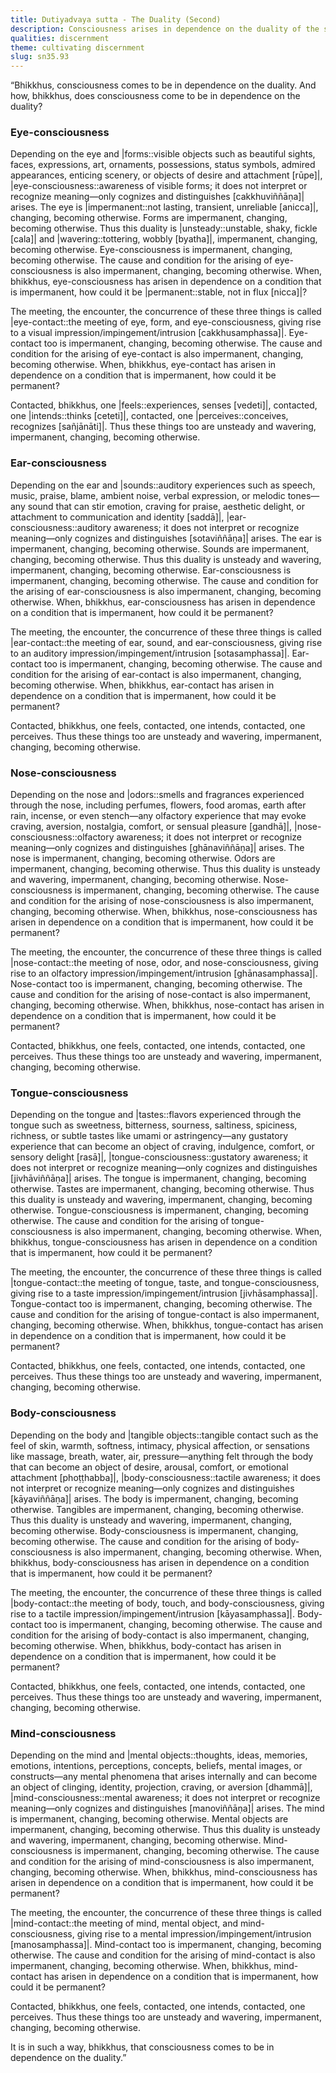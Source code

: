 ```yaml
---
title: Dutiyadvaya sutta - The Duality (Second)
description: Consciousness arises in dependence on the duality of the six sense bases and their respective objects. Contact arises through the meeting of these three things. Contacted, one feels, intends, and perceives.
qualities: discernment
theme: cultivating discernment
slug: sn35.93
---
```


“Bhikkhus, consciousness comes to be in dependence on the duality. And how, bhikkhus, does consciousness come to be in dependence on the duality?

### Eye-consciousness

Depending on the eye and |forms::visible objects such as beautiful sights, faces, expressions, art, ornaments, possessions, status symbols, admired appearances, enticing scenery, or objects of desire and attachment [rūpe]|, |eye-consciousness::awareness of visible forms; it does not interpret or recognize meaning—only cognizes and distinguishes [cakkhuviññāṇa]| arises. The eye is |impermanent::not lasting, transient, unreliable [anicca]|, changing, becoming otherwise. Forms are impermanent, changing, becoming otherwise. Thus this duality is |unsteady::unstable, shaky, fickle [cala]| and |wavering::tottering, wobbly [byatha]|, impermanent, changing, becoming otherwise. Eye-consciousness is impermanent, changing, becoming otherwise. The cause and condition for the arising of eye-consciousness is also impermanent, changing, becoming otherwise. When, bhikkhus, eye-consciousness has arisen in dependence on a condition that is impermanent, how could it be |permanent::stable, not in flux [nicca]|?

The meeting, the encounter, the concurrence of these three things is called |eye-contact::the meeting of eye, form, and eye-consciousness, giving rise to a visual impression/impingement/intrusion [cakkhusamphassa]|. Eye-contact too is impermanent, changing, becoming otherwise. The cause and condition for the arising of eye-contact is also impermanent, changing, becoming otherwise. When, bhikkhus, eye-contact has arisen in dependence on a condition that is impermanent, how could it be permanent?

Contacted, bhikkhus, one |feels::experiences, senses [vedeti]|, contacted, one |intends::thinks [ceteti]|, contacted, one |perceives::conceives, recognizes [sañjānāti]|. Thus these things too are unsteady and wavering, impermanent, changing, becoming otherwise.

### Ear-consciousness

Depending on the ear and |sounds::auditory experiences such as speech, music, praise, blame, ambient noise, verbal expression, or melodic tones—any sound that can stir emotion, craving for praise, aesthetic delight, or attachment to communication and identity [saddā]|, |ear-consciousness::auditory awareness; it does not interpret or recognize meaning—only cognizes and distinguishes [sotaviññāṇa]| arises. The ear is impermanent, changing, becoming otherwise. Sounds are impermanent, changing, becoming otherwise. Thus this duality is unsteady and wavering, impermanent, changing, becoming otherwise. Ear-consciousness is impermanent, changing, becoming otherwise. The cause and condition for the arising of ear-consciousness is also impermanent, changing, becoming otherwise. When, bhikkhus, ear-consciousness has arisen in dependence on a condition that is impermanent, how could it be permanent?

The meeting, the encounter, the concurrence of these three things is called |ear-contact::the meeting of ear, sound, and ear-consciousness, giving rise to an auditory impression/impingement/intrusion [sotasamphassa]|. Ear-contact too is impermanent, changing, becoming otherwise. The cause and condition for the arising of ear-contact is also impermanent, changing, becoming otherwise. When, bhikkhus, ear-contact has arisen in dependence on a condition that is impermanent, how could it be permanent?

Contacted, bhikkhus, one feels, contacted, one intends, contacted, one perceives. Thus these things too are unsteady and wavering, impermanent, changing, becoming otherwise.

### Nose-consciousness

Depending on the nose and |odors::smells and fragrances experienced through the nose, including perfumes, flowers, food aromas, earth after rain, incense, or even stench—any olfactory experience that may evoke craving, aversion, nostalgia, comfort, or sensual pleasure [gandhā]|, |nose-consciousness::olfactory awareness; it does not interpret or recognize meaning—only cognizes and distinguishes [ghānaviññāṇa]| arises. The nose is impermanent, changing, becoming otherwise. Odors are impermanent, changing, becoming otherwise. Thus this duality is unsteady and wavering, impermanent, changing, becoming otherwise. Nose-consciousness is impermanent, changing, becoming otherwise. The cause and condition for the arising of nose-consciousness is also impermanent, changing, becoming otherwise. When, bhikkhus, nose-consciousness has arisen in dependence on a condition that is impermanent, how could it be permanent?

The meeting, the encounter, the concurrence of these three things is called |nose-contact::the meeting of nose, odor, and nose-consciousness, giving rise to an olfactory impression/impingement/intrusion [ghānasamphassa]|. Nose-contact too is impermanent, changing, becoming otherwise. The cause and condition for the arising of nose-contact is also impermanent, changing, becoming otherwise. When, bhikkhus, nose-contact has arisen in dependence on a condition that is impermanent, how could it be permanent?

Contacted, bhikkhus, one feels, contacted, one intends, contacted, one perceives. Thus these things too are unsteady and wavering, impermanent, changing, becoming otherwise.

### Tongue-consciousness

Depending on the tongue and |tastes::flavors experienced through the tongue such as sweetness, bitterness, sourness, saltiness, spiciness, richness, or subtle tastes like umami or astringency—any gustatory experience that can become an object of craving, indulgence, comfort, or sensory delight [rasā]|, |tongue-consciousness::gustatory awareness; it does not interpret or recognize meaning—only cognizes and distinguishes [jivhāviññāṇa]| arises. The tongue is impermanent, changing, becoming otherwise. Tastes are impermanent, changing, becoming otherwise. Thus this duality is unsteady and wavering, impermanent, changing, becoming otherwise. Tongue-consciousness is impermanent, changing, becoming otherwise. The cause and condition for the arising of tongue-consciousness is also impermanent, changing, becoming otherwise. When, bhikkhus, tongue-consciousness has arisen in dependence on a condition that is impermanent, how could it be permanent?

The meeting, the encounter, the concurrence of these three things is called |tongue-contact::the meeting of tongue, taste, and tongue-consciousness, giving rise to a taste impression/impingement/intrusion [jivhāsamphassa]|. Tongue-contact too is impermanent, changing, becoming otherwise. The cause and condition for the arising of tongue-contact is also impermanent, changing, becoming otherwise. When, bhikkhus, tongue-contact has arisen in dependence on a condition that is impermanent, how could it be permanent?

Contacted, bhikkhus, one feels, contacted, one intends, contacted, one perceives. Thus these things too are unsteady and wavering, impermanent, changing, becoming otherwise.

### Body-consciousness

Depending on the body and |tangible objects::tangible contact such as the feel of skin, warmth, softness, intimacy, physical affection, or sensations like massage, breath, water, air, pressure—anything felt through the body that can become an object of desire, arousal, comfort, or emotional attachment [phoṭṭhabba]|, |body-consciousness::tactile awareness; it does not interpret or recognize meaning—only cognizes and distinguishes [kāyaviññāṇa]| arises. The body is impermanent, changing, becoming otherwise. Tangibles are impermanent, changing, becoming otherwise. Thus this duality is unsteady and wavering, impermanent, changing, becoming otherwise. Body-consciousness is impermanent, changing, becoming otherwise. The cause and condition for the arising of body-consciousness is also impermanent, changing, becoming otherwise. When, bhikkhus, body-consciousness has arisen in dependence on a condition that is impermanent, how could it be permanent?

The meeting, the encounter, the concurrence of these three things is called |body-contact::the meeting of body, touch, and body-consciousness, giving rise to a tactile impression/impingement/intrusion [kāyasamphassa]|. Body-contact too is impermanent, changing, becoming otherwise. The cause and condition for the arising of body-contact is also impermanent, changing, becoming otherwise. When, bhikkhus, body-contact has arisen in dependence on a condition that is impermanent, how could it be permanent?

Contacted, bhikkhus, one feels, contacted, one intends, contacted, one perceives. Thus these things too are unsteady and wavering, impermanent, changing, becoming otherwise.

### Mind-consciousness

Depending on the mind and |mental objects::thoughts, ideas, memories, emotions, intentions, perceptions, concepts, beliefs, mental images, or constructs—any mental phenomena that arises internally and can become an object of clinging, identity, projection, craving, or aversion [dhammā]|, |mind-consciousness::mental awareness; it does not interpret or recognize meaning—only cognizes and distinguishes [manoviññāṇa]| arises. The mind is impermanent, changing, becoming otherwise. Mental objects are impermanent, changing, becoming otherwise. Thus this duality is unsteady and wavering, impermanent, changing, becoming otherwise. Mind-consciousness is impermanent, changing, becoming otherwise. The cause and condition for the arising of mind-consciousness is also impermanent, changing, becoming otherwise. When, bhikkhus, mind-consciousness has arisen in dependence on a condition that is impermanent, how could it be permanent?

The meeting, the encounter, the concurrence of these three things is called |mind-contact::the meeting of mind, mental object, and mind-consciousness, giving rise to a mental impression/impingement/intrusion [manosamphassa]|. Mind-contact too is impermanent, changing, becoming otherwise. The cause and condition for the arising of mind-contact is also impermanent, changing, becoming otherwise. When, bhikkhus, mind-contact has arisen in dependence on a condition that is impermanent, how could it be permanent?

Contacted, bhikkhus, one feels, contacted, one intends, contacted, one perceives. Thus these things too are unsteady and wavering, impermanent, changing, becoming otherwise.

It is in such a way, bhikkhus, that consciousness comes to be in dependence on the duality.”